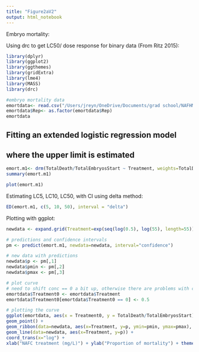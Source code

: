 ```yaml
---
title: "Figure2aV2"
output: html_notebook
---
```

Embryo mortality:

Using drc to get LC50/ dose response for binary data (From Ritz 2015):

```r
library(dplyr)
library(ggplot2)
library(ggthemes)
library(gridExtra)
library(lme4)
library(MASS)
library(drc)

#embryo mortality data
emortdata<- read.csv("/Users/jreyn/OneDrive/Documents/grad school/NAFHM19/Data/analysis/EmbryoMort2.csv")
emortdata$Rep<- as.factor(emortdata$Rep)
emortdata
```

## Fitting an extended logistic regression model
## where the upper limit is estimated

```r
emort.m1<- drm(TotalDeath/TotalEmbryosStart ~ Treatment, weights=TotalDeath, data=emortdata, fct=LL.3(), type="binomial")
summary(emort.m1)
```


```r
plot(emort.m1)
```

Estimating LC5, LC10, LC50, with CI using delta method:
```r
ED(emort.m1, c(5, 10, 50), interval = "delta")
```

Plotting with ggplot:
```r
newdata <- expand.grid(Treatment=exp(seq(log(0.5), log(55), length=55)))
```

```r
# predictions and confidence intervals
pm <- predict(emort.m1, newdata=newdata, interval="confidence")
```

```r
# new data with predictions
newdata$p <- pm[,1]
newdata$pmin <- pm[,2]
newdata$pmax <- pm[,3]
```

```r
# plot curve
# need to shift conc == 0 a bit up, otherwise there are problems with coord_trans
emortdata$Treatment0 <- emortdata$Treatment
emortdata$Treatment0[emortdata$Treatment0 == 0] <- 0.5
```

```r
# plotting the curve
ggplot(emortdata, aes(x = Treatment0, y = TotalDeath/TotalEmbryosStart)) +
geom_point() + 
geom_ribbon(data=newdata, aes(x=Treatment, y=p, ymin=pmin, ymax=pmax), alpha=0.2) +
geom_line(data=newdata, aes(x=Treatment, y=p)) +
coord_trans(x="log") +
xlab("NAFC treatment (mg/L)") + ylab("Proportion of mortality") + theme_few()
```






